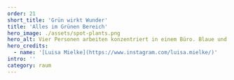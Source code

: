 ---
order: 21
short_title: 'Grün wirkt Wunder'
title: 'Alles im Grünen Bereich'
hero_image: ./assets/spot-plants.png
hero_alt: Vier Personen arbeiten konzentriert in einem Büro. Blaue und gelbe Pflanzen wachsen in Töpfen auf dem Boden, den Regalen, und der Fensterbank.
hero_credits:
  - name: '[Luisa Mielke](https://www.instagram.com/luisa.mielke/)'
intro: ''
category: raum
---
